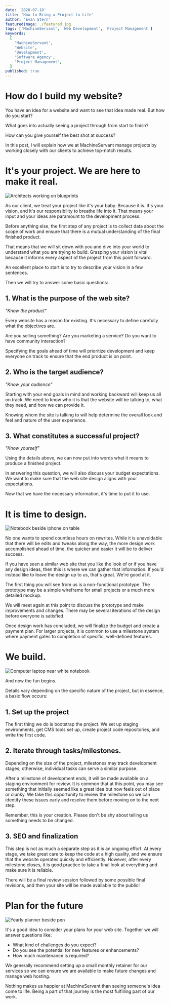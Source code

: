 ```yaml
---
date: '2020-07-18'
title: 'How to Bring a Project to Life'
author: 'Evan Stern'
featuredImage: ./featured.jpg
tags: ['MachineServant', 'Web Development', 'Project Management']
keywords:
  [
    'MachineServant',
    'Website',
    'Development',
    'Software Agency',
    'Project Management',
  ]
published: true
---
```


# How do I build my website?

You have an idea for a website and want to see that idea made real. But how
do you start?

What goes into actually seeing a project through from start to finish?

How can you give yourself the best shot at success?

In this post, I will explain how we at MachineServant manage projects by
working closely with our clients to achieve top-notch results.

# It's your project. We are here to make it real.

![Architects working on blueprints](./adult-architect-blueprint-business-416405.jpg)

As our client, we treat your project like it's your baby. Because it is. It's
your vision, and it's our responsibility to breathe life into it. That means
your input and your ideas are paramount to the development process.

Before anything else, the first step of any project is to collect data about
the scope of work and ensure that there is a mutual understanding of the
final finished product.

That means that we will sit down with you and dive into your world to
understand what you are trying to build. Grasping your vision is vital
because it informs every aspect of the project from this point forward.

An excellent place to start is to try to describe your vision in a few
sentences.

Then we will try to answer some basic questions:

## 1. What is the purpose of the web site?

_"Know the product"_

Every website has a reason for existing. It's necessary to define carefully
what the objectives are.

Are you selling something? Are you marketing a service? Do you want to have
community interaction?

Specifying the goals ahead of time will prioritize development and keep
everyone on track to ensure that the end product is on point.

## 2. Who is the target audience?

_"Know your audience"_

Starting with your end goals in mind and working backward will keep us all on
track. We need to know who it is that the website will be talking to, what
they need, and how we can provide it.

Knowing whom the site is talking to will help determine the overall look and
feel and nature of the user experience.

## 3. What constitutes a successful project?

_"Know yourself"_

Using the details above, we can now put into words what it means to produce a
finished project.

In answering this question, we will also discuss your budget expectations. We
want to make sure that the web site design aligns with your expectations.

Now that we have the necessary information, it's time to put it to use.

# It is time to design.

![Notebook beside iphone on table](./notebook-beside-the-iphone-on-table-196644.jpg)

No one wants to spend countless hours on rewrites. While it is unavoidable
that there will be edits and tweaks along the way, the more design work
accomplished ahead of time, the quicker and easier it will be to deliver
success.

If you have seen a similar web site that you like the look of or if you have
any design ideas, then this is where we can gather that information. If you'd
instead like to leave the design up to us, that's great. We're good at it.

The first thing you will see from us is a non-functional prototype. The
prototype may be a simple wireframe for small projects or a much more
detailed mockup.

We will meet again at this point to discuss the prototype and make
improvements and changes. There may be several iterations of the design
before everyone is satisfied.

Once design work has concluded, we will finalize the budget and create a
payment plan. For larger projects, it is common to use a milestone system
where payment gates to completion of specific, well-defined features.

# We build.

![Computer laptop near white notebook](./grayscale-photo-of-computer-laptop-near-white-notebook-and-169573.jpg)

And now the fun begins.

Details vary depending on the specific nature of the project, but in essence,
a basic flow occurs:

## 1. Set up the project

The first thing we do is bootstrap the project. We set up staging
environments, get CMS tools set up, create project code repositories, and
write the first code.

## 2. Iterate through tasks/milestones.

Depending on the size of the project, milestones may track development
stages; otherwise, individual tasks can serve a similar purpose.

After a milestone of development ends, it will be made available on a staging
environment for review. It is common that at this point, you may see
something that initially seemed like a great idea but now feels out of place
or clunky. We take this opportunity to review the milestone so we can
identify these issues early and resolve them before moving on to the next
step.

Remember, this is your creation. Please don't be shy about telling us
something needs to be changed.

## 3. SEO and finalization

This step is not as much a separate step as it is an ongoing effort. At every
stage, we take great care to keep the code at a high quality, and we ensure
that the website operates quickly and efficiently. However, after every
milestone closes, it is good practice to take a final look at everything and
make sure it is reliable.

There will be a final review session followed by some possible final
revisions, and then your site will be made available to the public!

# Plan for the future

![Yearly planner beside pen](./close-up-photo-of-yearly-planner-beside-a-pen-1558691.jpg)

It's a good idea to consider your plans for your web site. Together we will
answer questions like:

- What kind of challenges do you expect?
- Do you see the potential for new features or enhancements?
- How much maintenance is required?

We generally recommend setting up a small monthly retainer for our services
so we can ensure we are available to make future changes and manage web
hosting.

Nothing makes us happier at MachineServant than seeing someone's idea come to
life. Being a part of that journey is the most fulfilling part of our work.
